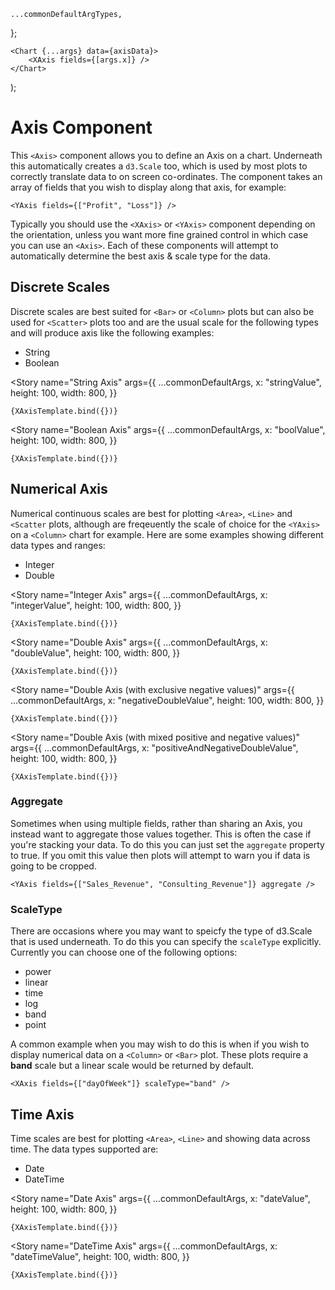 <!--- Axis.stories.mdx --->



    ...commonDefaultArgTypes,
};

<Meta title="Axis" component={Axis} argTypes={defaultArgTypes} />

    <Chart {...args} data={axisData}>
        <XAxis fields={[args.x]} />
    </Chart>
);

# Axis Component

This `<Axis>` component allows you to define an Axis on a chart. Underneath this automatically creates a `d3.Scale` too, which is used by most plots to correctly translate data to on screen co-ordinates. The component takes an array of fields that you wish to display along that axis, for example:

```
<YAxis fields={["Profit", "Loss"]} />
```

Typically you should use the `<XAxis>` or `<YAxis>` component depending on the orientation, unless you want more fine grained control in which case you can use an `<Axis>`. Each of these components will attempt to automatically determine the best axis & scale type for the data.

## Discrete Scales

Discrete scales are best suited for `<Bar>` or `<Column>` plots but can also be used for `<Scatter>` plots too and are the usual scale for the following types and will produce axis like the following examples:

-   String
-   Boolean

<Story
    name="String Axis"
    args={{
        ...commonDefaultArgs,
        x: "stringValue",
        height: 100,
        width: 800,
    }}
>
    {XAxisTemplate.bind({})}
</Story>

<Story
    name="Boolean Axis"
    args={{
        ...commonDefaultArgs,
        x: "boolValue",
        height: 100,
        width: 800,
    }}
>
    {XAxisTemplate.bind({})}
</Story>

## Numerical Axis

Numerical continuous scales are best for plotting `<Area>`, `<Line>` and `<Scatter` plots, although are freqeuently the scale of choice for the `<YAxis>` on a `<Column>` chart for example. Here are some examples showing different data types and ranges:

-   Integer
-   Double

<Story
    name="Integer Axis"
    args={{
        ...commonDefaultArgs,
        x: "integerValue",
        height: 100,
        width: 800,
    }}
>
    {XAxisTemplate.bind({})}
</Story>

<Story
    name="Double Axis"
    args={{
        ...commonDefaultArgs,
        x: "doubleValue",
        height: 100,
        width: 800,
    }}
>
    {XAxisTemplate.bind({})}
</Story>

<Story
    name="Double Axis (with exclusive negative values)"
    args={{
        ...commonDefaultArgs,
        x: "negativeDoubleValue",
        height: 100,
        width: 800,
    }}
>
    {XAxisTemplate.bind({})}
</Story>

<Story
    name="Double Axis (with mixed positive and negative values)"
    args={{
        ...commonDefaultArgs,
        x: "positiveAndNegativeDoubleValue",
        height: 100,
        width: 800,
    }}
>
    {XAxisTemplate.bind({})}
</Story>

### Aggregate

Sometimes when using multiple fields, rather than sharing an Axis, you instead want to aggregate those values together. This is often the case if you're stacking your data. To do this you can just set the `aggregate` property to true. If you omit this value then plots will attempt to warn you if data is going to be cropped.

```
<YAxis fields={["Sales_Revenue", "Consulting_Revenue"]} aggregate />
```

### ScaleType

There are occasions where you may want to speicfy the type of d3.Scale that is used underneath. To do this you can specify the `scaleType` explicitly. Currently you can choose one of the following options:

-   power
-   linear
-   time
-   log
-   band
-   point

A common example when you may wish to do this is when if you wish to display numerical data on a `<Column>` or `<Bar>` plot. These plots require a **band** scale but a linear scale would be returned by default.

```
<XAxis fields={["dayOfWeek"]} scaleType="band" />
```

## Time Axis

Time scales are best for plotting `<Area>`, `<Line>` and showing data across time. The data types supported are:

-   Date
-   DateTime

<Story
    name="Date Axis"
    args={{
        ...commonDefaultArgs,
        x: "dateValue",
        height: 100,
        width: 800,
    }}
>
    {XAxisTemplate.bind({})}
</Story>

<Story
    name="DateTime Axis"
    args={{
        ...commonDefaultArgs,
        x: "dateTimeValue",
        height: 100,
        width: 800,
    }}
>
    {XAxisTemplate.bind({})}
</Story>
